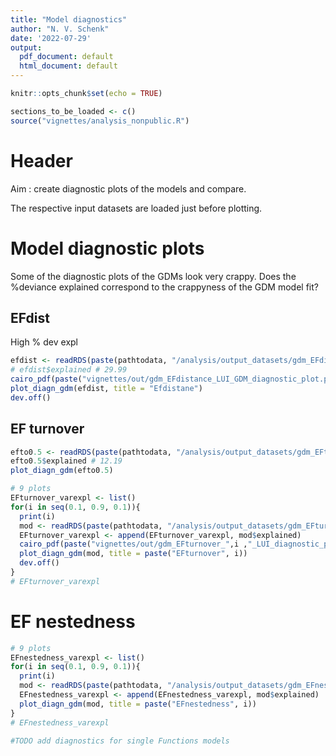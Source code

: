 ```yaml
---
title: "Model diagnostics"
author: "N. V. Schenk"
date: '2022-07-29'
output:
  pdf_document: default
  html_document: default
---
```

```r
knitr::opts_chunk$set(echo = TRUE)
```

```r
sections_to_be_loaded <- c()
source("vignettes/analysis_nonpublic.R")
```
# Header
Aim : create diagnostic plots of the models and compare.

The respective input datasets are loaded just before plotting.


# Model diagnostic plots
Some of the diagnostic plots of the GDMs look very crappy. Does the %deviance explained correspond to the crappyness of the GDM model fit?

## EFdist
High % dev expl
```r
efdist <- readRDS(paste(pathtodata, "/analysis/output_datasets/gdm_EFdistance_LUI_output.Rds", sep = ""))
# efdist$explained # 29.99
cairo_pdf(paste("vignettes/out/gdm_EFdistance_LUI_GDM_diagnostic_plot.pdf", sep = ""), width = 11.7, height = 8.3)
plot_diagn_gdm(efdist, title = "Efdistane")
dev.off()
```


## EF turnover
```r
efto0.5 <- readRDS(paste(pathtodata, "/analysis/output_datasets/gdm_EFturnover_0.5_LUI_output.Rds", sep = ""))
efto0.5$explained # 12.19
plot_diagn_gdm(efto0.5)
```
```r
# 9 plots
EFturnover_varexpl <- list()
for(i in seq(0.1, 0.9, 0.1)){
  print(i)
  mod <- readRDS(paste(pathtodata, "/analysis/output_datasets/gdm_EFturnover_", i, "_LUI_output.Rds", sep = ""))
  EFturnover_varexpl <- append(EFturnover_varexpl, mod$explained)
  cairo_pdf(paste("vignettes/out/gdm_EFturnover_",i ,"_LUI_diagnostic_plot.pdf", sep = ""), width = 11.7, height = 8.3)
  plot_diagn_gdm(mod, title = paste("EFturnover", i))
  dev.off()
}
# EFturnover_varexpl
```


# EF nestedness
```r
# 9 plots
EFnestedness_varexpl <- list()
for(i in seq(0.1, 0.9, 0.1)){
  print(i)
  mod <- readRDS(paste(pathtodata, "/analysis/output_datasets/gdm_EFnestedness_", i, "_LUI_output.Rds", sep = ""))
  EFnestedness_varexpl <- append(EFnestedness_varexpl, mod$explained)
  plot_diagn_gdm(mod, title = paste("EFnestedness", i))
}
# EFnestedness_varexpl
```


```r
#TODO add diagnostics for single Functions models
```

